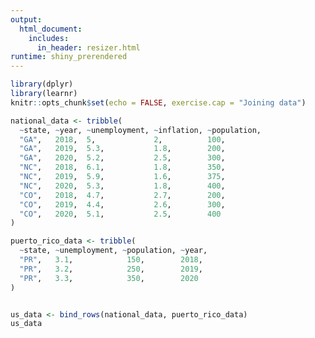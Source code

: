 ```yaml
---
output: 
  html_document:
    includes:
      in_header: resizer.html
runtime: shiny_prerendered
---
```


```r
library(dplyr)
library(learnr)
knitr::opts_chunk$set(echo = FALSE, exercise.cap = "Joining data")

national_data <- tribble(
  ~state, ~year, ~unemployment, ~inflation, ~population,
  "GA",   2018,  5,             2,          100,
  "GA",   2019,  5.3,           1.8,        200,
  "GA",   2020,  5.2,           2.5,        300,
  "NC",   2018,  6.1,           1.8,        350,
  "NC",   2019,  5.9,           1.6,        375,
  "NC",   2020,  5.3,           1.8,        400,
  "CO",   2018,  4.7,           2.7,        200,
  "CO",   2019,  4.4,           2.6,        300,
  "CO",   2020,  5.1,           2.5,        400
)

puerto_rico_data <- tribble(
  ~state, ~unemployment, ~population, ~year,
  "PR",   3.1,            150,        2018, 
  "PR",   3.2,            250,        2019, 
  "PR",   3.3,            350,        2020
)
```

```r

```

```r
us_data <- bind_rows(national_data, puerto_rico_data)
us_data
```

<div data-iframe-height></div>

